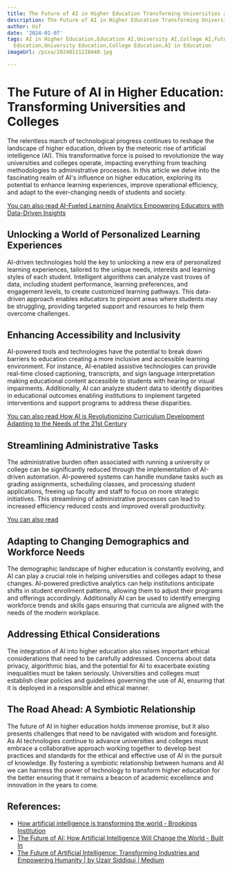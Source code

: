 ```yaml
---
title: The Future of AI in Higher Education Transforming Universities and Colleges
description: The Future of AI in Higher Education Transforming Universities and Colleges
author: Usf
date: '2024-01-07'
tags: AI in Higher Education,Education AI,University AI,College AI,Future of Education,Higher
  Education,University Education,College Education,AI in Education
imageUrl: /pixa/20240111220440.jpg

---
```

# The Future of AI in Higher Education: Transforming Universities and Colleges

The relentless march of technological progress continues to reshape the landscape of higher education,  driven by the meteoric rise of artificial  intelligence  (AI). This transformative force is poised to revolutionize the way universities and colleges operate, impacting everything from teaching methodologies to administrative processes.  In this article we delve into the fascinating realm of AI's influence on higher education, exploring its potential to enhance learning experiences, improve operational  efficiency, and  adapt to the ever-changing needs of  students and society.

[You can also read AI-Fueled Learning Analytics  Empowering Educators with Data-Driven Insights](AI-Fueled%20Learning%20Analytics%20Empowering%20Educators%20with%20Data-Driven%20Insights)


## Unlocking a  World of Personalized  Learning  Experiences

AI-driven technologies hold  the key  to unlocking a new era of personalized learning experiences, tailored to the unique needs, interests and learning styles of each  student. Intelligent algorithms can analyze vast  troves of data, including student performance, learning  preferences, and engagement levels,  to create customized learning pathways. This data-driven approach  enables educators to pinpoint areas  where students may be  struggling, providing targeted support  and resources to help them overcome challenges.

## Enhancing Accessibility and Inclusivity

AI-powered tools and technologies have the potential to break down  barriers to education creating a more inclusive and accessible learning environment. For instance, AI-enabled assistive technologies can provide real-time closed  captioning, transcripts, and sign language interpretation making educational content accessible to students with hearing  or visual impairments. Additionally, AI can analyze student data to  identify  disparities in educational  outcomes enabling institutions to implement targeted interventions and support programs to address these disparities.

[You can also read How AI is  Revolutionizing Curriculum Development Adapting to the Needs of the 21st Century](How%20AI%20is%20Revolutionizing%20Curriculum%20Development%20Adapting%20to%20the%20Needs%20of%20the%2021st%20Century)


## Streamlining Administrative Tasks

The administrative burden often associated  with running a  university or college can be significantly reduced through the implementation of AI-driven automation. AI-powered systems  can handle mundane tasks such as grading assignments, scheduling  classes, and processing student applications,  freeing up faculty and staff to focus on  more strategic initiatives. This streamlining of  administrative processes can lead to increased efficiency reduced costs and improved overall productivity.

[You can also read ]()


## Adapting to  Changing Demographics and Workforce Needs

The  demographic landscape of higher education is constantly evolving, and  AI can play a crucial  role in helping universities and colleges adapt to these  changes. AI-powered predictive analytics can help institutions anticipate shifts in student enrollment patterns,  allowing them to adjust their programs and offerings  accordingly. Additionally AI can be used to identify emerging workforce trends and skills gaps ensuring that curricula are  aligned  with the needs of the  modern workplace.

## Addressing Ethical Considerations

The integration of AI into higher education also raises important ethical considerations that need to be carefully addressed. Concerns about data privacy, algorithmic bias, and the potential for AI to  exacerbate existing inequalities must be taken seriously. Universities and colleges must establish clear policies and guidelines  governing  the use of AI, ensuring that it is deployed in a  responsible and ethical manner.

## The Road Ahead: A  Symbiotic Relationship

The future of AI in higher education holds immense promise, but it also presents challenges that need to be navigated with wisdom and foresight. As AI technologies continue to advance universities and colleges must embrace a collaborative approach working together to  develop best practices and standards for the  ethical and effective use of AI  in the pursuit  of knowledge. By fostering a symbiotic relationship between humans and AI we  can harness the power of technology to transform higher education for the better ensuring that it remains a  beacon  of academic excellence and innovation in the years to  come.

## References:
- [How artificial intelligence is transforming the world - Brookings Institution](https://www.brookings.edu/articles/how-artificial-intelligence-is-transforming-the-world/)
- [The Future of AI: How Artificial Intelligence Will Change the World - Built In](https://builtin.com/artificial-intelligence/artificial-intelligence-future)
- [The Future of Artificial Intelligence: Transforming Industries and Empowering Humanity | by Uzair Siddiqui | Medium](https://medium.com/@siddiquiuzair910/the-future-of-artificial-intelligence-transforming-industries-and-empowering-humanity-fc69ecef99a4)
